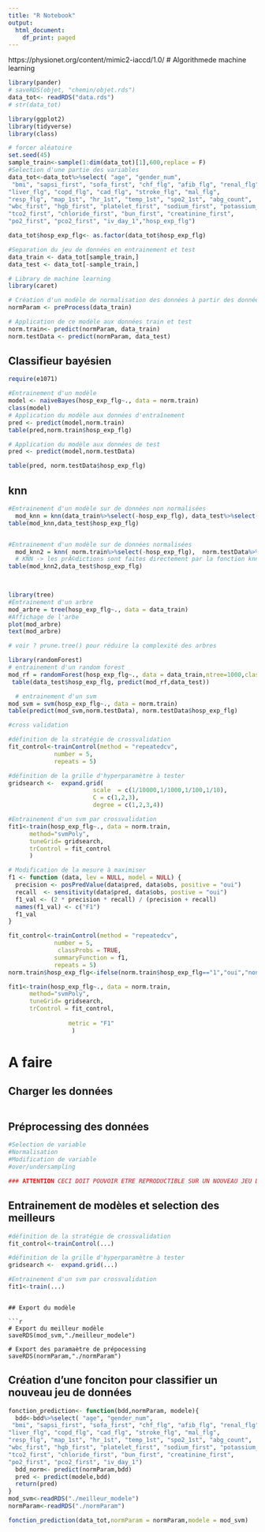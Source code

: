 ---
title: "R Notebook"
output:
  html_document:
    df_print: paged
---

https://physionet.org/content/mimic2-iaccd/1.0/
# Algorithmede machine learning

```{r}
library(pander)
# saveRDS(objet, "chemin/objet.rds")
data_tot<- readRDS("data.rds")
# str(data_tot)

```

```{r}
library(ggplot2)
library(tidyverse)
library(class)
```


```{r}
# forcer aléatoire
set.seed(45)
sample_train<-sample(1:dim(data_tot)[1],600,replace = F)
#Selection d'une partie des variables
data_tot<-data_tot%>%select( "age", "gender_num", 
 "bmi", "sapsi_first", "sofa_first", "chf_flg", "afib_flg", "renal_flg", 
"liver_flg", "copd_flg", "cad_flg", "stroke_flg", "mal_flg", 
"resp_flg", "map_1st", "hr_1st", "temp_1st", "spo2_1st", "abg_count", 
"wbc_first", "hgb_first", "platelet_first", "sodium_first", "potassium_first", 
"tco2_first", "chloride_first", "bun_first", "creatinine_first", 
"po2_first", "pco2_first", "iv_day_1","hosp_exp_flg")

data_tot$hosp_exp_flg<- as.factor(data_tot$hosp_exp_flg)

#Separation du jeu de données en entrainement et test
data_train <- data_tot[sample_train,]
data_test <- data_tot[-sample_train,]

```

```{r}
# Library de machine learning
library(caret)

# Création d'un modèle de normalisation des données à partir des données d'entrainement
normParam <- preProcess(data_train)

# Application de ce modèle aux données train et test
norm.train<- predict(normParam, data_train)
norm.testData <- predict(normParam, data_test)
```

## Classifieur bayésien

```{r}
require(e1071) 

#Entrainement d'un modèle
model <- naiveBayes(hosp_exp_flg~., data = norm.train)
class(model) 
# Application du modèle aux données d'entraînement
pred <- predict(model,norm.train)
table(pred,norm.train$hosp_exp_flg)

# Application du modèle aux données de test
pred <- predict(model,norm.testData)

table(pred, norm.testData$hosp_exp_flg)


```
## knn 
```{r}

#Entrainement d'un modèle sur de données non normalisées
  mod_knn = knn(data_train%>%select(-hosp_exp_flg), data_test%>%select(-hosp_exp_flg), data_train$hosp_exp_flg, k = 3, prob=TRUE)
table(mod_knn,data_test$hosp_exp_flg)


#Entrainement d'un modèle sur de données normalisées
  mod_knn2 = knn( norm.train%>%select(-hosp_exp_flg),  norm.testData%>%select(-hosp_exp_flg),  norm.train$hosp_exp_flg, k = 3, prob=TRUE)
  # KNN -> les prÃ©dictions sont faites directement par la fonction knn
table(mod_knn2,data_test$hosp_exp_flg)

  
```
```{r}
library(tree)
#Entrainement d'un arbre
mod_arbre = tree(hosp_exp_flg~., data = data_train)
#Affichage de l'arbe
plot(mod_arbre)
text(mod_arbre)

# voir ? prune.tree() pour réduire la complexité des arbres

```


```{r}
library(randomForest)
# entrainement d'un random forest  
mod_rf = randomForest(hosp_exp_flg~., data = data_train,ntree=1000,classwt =c(4,1))
 table(data_test$hosp_exp_flg, predict(mod_rf,data_test))
```
```{r}
  # entrainement d'un svm
mod_svm = svm(hosp_exp_flg~., data = norm.train)
table(predict(mod_svm,norm.testData), norm.testData$hosp_exp_flg)

```
```{r}
#cross validation

#définition de la stratégie de crossvalidation
fit_control<-trainControl(method = "repeatedcv",
             number = 5,
             repeats = 5)

#définition de la grille d'hyperparamètre à tester
gridsearch <-  expand.grid( 
                        scale  = c(1/10000,1/1000,1/100,1/10), 
                        C = c(1,2,3),
                        degree = c(1,2,3,4))

#Entrainement d'un svm par crossvalidation
fit1<-train(hosp_exp_flg~., data = norm.train,
      method="svmPoly",
      tuneGrid= gridsearch,
      trControl = fit_control
      )

```



```{r}

# Modification de la mesure à maximiser
f1 <- function (data, lev = NULL, model = NULL) {
  precision <- posPredValue(data$pred, data$obs, positive = "oui")
  recall  <- sensitivity(data$pred, data$obs, postive = "oui")
  f1_val <- (2 * precision * recall) / (precision + recall)
  names(f1_val) <- c("F1")
  f1_val
} 

fit_control<-trainControl(method = "repeatedcv",
             number = 5,
              classProbs = TRUE,
             summaryFunction = f1,
             repeats = 5)
norm.train$hosp_exp_flg<-ifelse(norm.train$hosp_exp_flg=="1","oui","non")

fit1<-train(hosp_exp_flg~., data = norm.train,
      method="svmPoly",
      tuneGrid= gridsearch,
      trControl = fit_control,
      
                 metric = "F1"
                  )


```
# A faire

## Charger les données

```{r}

```


## Préprocessing des données

```{r}
#Selection de variable
#Normalisation
#Modification de variable
#over/undersampling

### ATTENTION CECI DOIT POUVOIR ETRE REPRODUCTIBLE SUR UN NOUVEAU JEU DE DONNEE
```


## Entrainement de modèles et selection des meilleurs
```{r}

#définition de la stratégie de crossvalidation
fit_control<-trainControl(...)

#définition de la grille d'hyperparamètre à tester
gridsearch <-  expand.grid(...)

#Entrainement d'un svm par crossvalidation
fit1<-train(...)

```
```

## Export du modèle

```{r}
# Export du meilleur modèle
saveRDS(mod_svm,"./meilleur_modele")

# Export des paramaètre de prépocessing
saveRDS(normParam,"./normParam")
```


## Création d'une fonciton pour classifier un nouveau jeu de données
```{r}



fonction_prediction<- function(bdd,normParam, modele){
  bdd<-bdd%>%select( "age", "gender_num", 
 "bmi", "sapsi_first", "sofa_first", "chf_flg", "afib_flg", "renal_flg", 
"liver_flg", "copd_flg", "cad_flg", "stroke_flg", "mal_flg", 
"resp_flg", "map_1st", "hr_1st", "temp_1st", "spo2_1st", "abg_count", 
"wbc_first", "hgb_first", "platelet_first", "sodium_first", "potassium_first", 
"tco2_first", "chloride_first", "bun_first", "creatinine_first", 
"po2_first", "pco2_first", "iv_day_1")
  bdd_norm<- predict(normParam,bdd)
  pred <- predict(modele,bdd)
  return(pred)
}
mod_svm<-readRDS("./meilleur_modele")
normParam<-readRDS("./normParam")

fonction_prediction(data_tot,normParam = normParam,modele = mod_svm)

```

